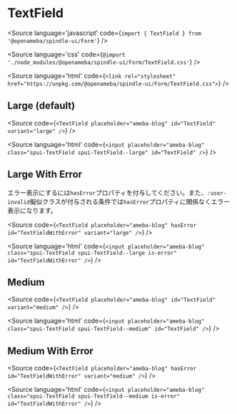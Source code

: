 
# TextField

<Meta title="Form/TextField" component={TextField} />

<Source
  language='javascript'
  code={`import { TextField } from '@openameba/spindle-ui/Form'`}
/>

<Source
  language='css'
  code={`@import './node_modules/@openameba/spindle-ui/Form/TextField.css'`}
/>

<Source
  language='html'
  code={`<link rel="stylesheet" href="https://unpkg.com/@openameba/spindle-ui/Form/TextField.css">`}
/>

## Large (default)

<Preview withSource="open">
  <Story name="Large">
    <TextField id="TextField" placeholder="ameba-blog" variant="large" {...actions('onClick', 'onChange', 'onInput', 'onFocus', 'onBlur')} />
  </Story>
</Preview>

<Source
  code={`
<TextField placeholder="ameba-blog" id="TextField" variant="large" />
  `}
/>

<Source
  language='html'
  code={`
<input placeholder="ameba-blog" class="spui-TextField spui-TextField--large" id="TextField" />
  `}
/>

## Large With Error

<Description>エラー表示にするには`hasError`プロパティを付与してください。また、`:user-invalid`擬似クラスが付与される条件では`hasError`プロパティに関係なくエラー表示になります。</Description>

<Preview withSource="open">
  <Story name="Large With Error">
    <TextField placeholder="ameba-blog" hasError id="TextFieldWithError" variant="large" {...actions('onClick', 'onChange', 'onInput', 'onFocus', 'onBlur')} />
  </Story>
</Preview>

<Source
  code={`
<TextField placeholder="ameba-blog" hasError id="TextFieldWithError" variant="large" />
  `}
/>

<Source
  language='html'
  code={`
<input placeholder="ameba-blog" class="spui-TextField spui-TextField--large is-error" id="TextFieldWithError" />
  `}
/>

## Medium

<Preview withSource="open">
  <Story name="Medium">
    <TextField placeholder="ameba-blog" id="TextField" variant="medium" {...actions('onClick', 'onChange', 'onInput', 'onFocus', 'onBlur')} />
  </Story>
</Preview>

<Source
  code={`
<TextField placeholder="ameba-blog" id="TextField" variant="medium" />
  `}
/>

<Source
  language='html'
  code={`
<input placeholder="ameba-blog" class="spui-TextField spui-TextField--medium" id="TextField" />
  `}
/>

## Medium With Error

<Preview withSource="open">
  <Story name="Medium With Error">
    <TextField placeholder="ameba-blog" hasError id="TextFieldWithError" variant="medium" {...actions('onClick', 'onChange', 'onInput', 'onFocus', 'onBlur')} />
  </Story>
</Preview>

<Source
  code={`
<TextField placeholder="ameba-blog" hasError id="TextFieldWithError" variant="medium" />
  `}
/>

<Source
  language='html'
  code={`
<input placeholder="ameba-blog" class="spui-TextField spui-TextField--medium is-error" id="TextFieldWithError" />
  `}
/>
